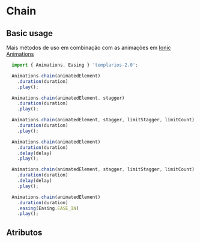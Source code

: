 
<Meta of={chainStories} />

# Chain

## Basic usage

Mais métodos de uso em combinação com as animações em [Ionic Animations](https://ionicframework.com/docs/utilities/animations#methods)

```ts
  import { Animations, Easing } 'templarios-2.0';

  Animations.chain(animatedElement)
    .duration(duration)
    .play();

  Animations.chain(animatedElement, stagger)
    .duration(duration)
    .play();

  Animations.chain(animatedElement, stagger, limitStagger, limitCount)
    .duration(duration)
    .play();

  Animations.chain(animatedElement)
    .duration(duration)
    .delay(delay)
    .play();

  Animations.chain(animatedElement, stagger, limitStagger, limitCount)
    .duration(duration)
    .delay(delay)
    .play();

  Animations.chain(animatedElement)
    .duration(duration)
    .easing(Easing.EASE_IN)
    .play();
```

## Atributos

<Canvas of={chainStories.Default} />
<Controls of={chainStories.Default} />
